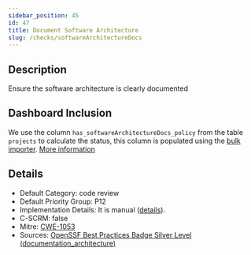 ```yaml
---
sidebar_position: 45
id: 47
title: Document Software Architecture
slug: /checks/softwareArchitectureDocs
---
```


<!-- BANNER:START -->

<!-- BANNER:END -->

<!-- DESCRIPTION:START -->
## Description
Ensure the software architecture is clearly documented
<!-- DESCRIPTION:END -->

## Dashboard Inclusion

We use the column `has_softwareArchitectureDocs_policy` from the table `projects` to calculate the status, this column is populated using the [bulk importer](/docs/visionBoard/importers#bulk-importer). [More information](https://github.com/OpenPathfinder/visionBoard/issues/107)

<!-- DETAILS:START -->
## Details
- Default Category: code review
- Default Priority Group: P12
- Implementation Details: It is manual ([details](https://github.com/OpenPathfinder/visionBoard/issues/107)).
- C-SCRM: false
- Mitre: [CWE-1053](https://cwe.mitre.org/data/definitions/1053.html)
- Sources: [OpenSSF Best Practices Badge Silver Level (documentation_architecture)](https://www.bestpractices.dev/en/criteria?details=true&rationale=true#1.documentation_architecture)

<!-- DETAILS:END -->
